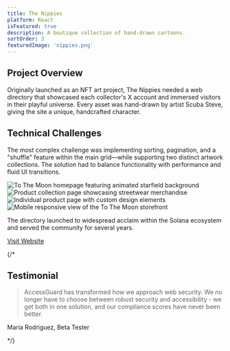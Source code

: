 ```yaml
---
title: The Nippies
platform: React
isFeatured: true
description: A boutique collection of hand-drawn cartoons.
sortOrder: 3
featuredImage: 'nippies.png'
---
```


## Project Overview

Originally launched as an NFT art project, The Nippies needed a web directory that showcased each collector's X account and immersed visitors in their playful universe. Every asset was hand-drawn by artist Scuba Steve, giving the site a unique, handcrafted character.


## Technical Challenges

The most complex challenge was implementing sorting, pagination, and a "shuffle" feature within the main grid—while supporting two distinct artwork collections. The solution had to balance functionality with performance and fluid UI transitions.
<div class="grid grid-cols-1 gap-4 md:grid-cols-2">
  <Image
    src="/projects/nippies/project-image-1.png"
    alt="To The Moon homepage featuring animated starfield background"
    width={1200}
    height={600}
    class="h-[250px] w-full rounded-lg object-cover border-1"
  />
  <Image
    src="/projects/nippies/project-image-2.png"
    alt="Product collection page showcasing streetwear merchandise"
    width={1200}
    height={600}
    class="h-[250px] w-full rounded-lg object-cover border-1"
  />
  <Image
    src="/projects/nippies/project-image-3.png"
    alt="Individual product page with custom design elements"
    width={1200}
    height={600}
    class="h-[250px] w-full rounded-lg object-cover border-1"
  />
  <Image
    src="/projects/nippies/project-image-4.png"
    alt="Mobile responsive view of the To The Moon storefront"
    width={1200}
    height={600}
    class="h-[250px] w-full rounded-lg object-cover border-1"
  />
</div>

The directory launched to widespread acclaim within the Solana ecosystem and served the community for several years.

<div class="mt-8">
  <a 
    href="https://nippies.netlify.app" 
    target="_blank" 
    rel="noopener noreferrer"
    class="inline-flex items-center gap-2 external-link"
  >
    Visit Website
    <Icon name="lucide:external-link" size="1.25rem" />
  </a>
</div>

{/* 

## Testimonial

<BlockQuote platform="Lisa Chen, Director of Digital Accessibility, Global Tech Solutions">
  AccessGuard has transformed how we approach web security. We no longer have to choose between robust security and
  accessibility - we get both in one solution, and our compliance scores have never been better.
</BlockQuote>
Maria Rodriguez, Beta Tester

*/}